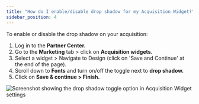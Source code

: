 ```yaml
---
title: "How do I enable/disable drop shadow for my Acquisition Widget?"
sidebar_position: 4
---
```


To enable or disable the drop shadow on your acquisition:

1. Log in to the **Partner Center.**
2. Go to the **Marketing** tab > click on **Acquisition widgets.**
3. Select a widget > Navigate to Design (click on 'Save and Continue' at the end of the page).
4. Scroll down to **Fonts** and turn on/off the toggle next to **drop shadow.**
5. Click on **Save & continue > Finish.**

![Screenshot showing the drop shadow toggle option in Acquisition Widget settings](/img/marketing-acquisition-widgets/acquisition-widget-drop-shadow.jpg)
